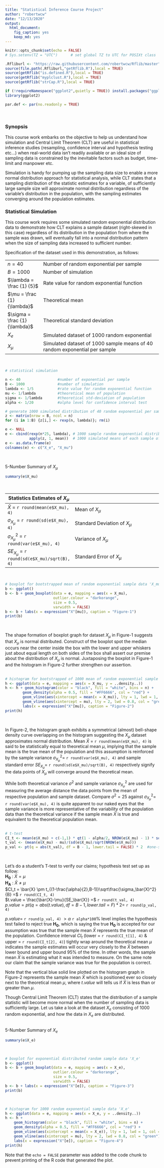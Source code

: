 ```yaml
---
title: "Statistical Inference Course Project"
author: "robertwcw"
date: "12/13/2020"
output: 
  html_document: 
    fig_caption: yes
    keep_md: yes
---
```


```r
knitr::opts_chunk$set(echo = FALSE)
# Sys.setenv(TZ = "UTC")      # set global TZ to UTC for POSIXt class

.Rfliburl <- "https://raw.githubusercontent.com/robertwcw/Rflib/master"
source(file.path(.Rfliburl,"getRflib.R"),local = TRUE)
source(getRflib("is.defined.R"),local = TRUE)
source(getRflib("myplclust.R"),local = TRUE)
source(getRflib("strCap.R"),local = TRUE)
```

```r
if (!requireNamespace("ggplot2",quietly = TRUE)) install.packages("ggplot2")
library(ggplot2)

par.def <- par(no.readonly = TRUE) 
```
&nbsp;

### Synopsis

This course work embarks on the objective to help us understand how simulation and Central Limit Theorem (CLT) are useful in statistical inference studies (resampling, confidence interval and hypothesis testing etc...) when real-world data isn't readily available or an ideal size of sampling data is constrained by the inevitable factors such as budget, time-limit and manpower etc. 

Simulation is handy for pumping up the sampling data size to enable a more normal distribution approach for statistical analysis, while CLT states that a sampling distribution of the statistic estimates for a variable, of sufficiently large sample size will approximate normal distribution regardless of the variable's distribution in the population, with the sampling estimates converging around the population estimates. 
&nbsp;

### Statistical Simulation

This course work requires some simulated random exponential distribution data to demonstrate how CLT explains a sample dataset (right-skewed in this case) regardless of its distribution in the population from where the sample was drawn, will eventually fall into a normal distribution pattern when the size of sampling data increased to sufficient number.  

Specification of the dataset used in this demonstration, as follows:  

|   |   |  
|------------------|------------------------------------------------------------|  
| $n = 40$ | Number of random exponential per sample |  
| $B = 1000$ | Number of simulation |  
| $\lambda = \frac {1} {5}$ | Rate value for random exponential function |  
| $\mu = \frac {1} {\lambda}$ | Theoretical mean |  
| $\sigma  = \frac {1} {\lambda}$ | Theoretical standard deviation |  
| $X_e$ | Simulated dataset of 1000 random exponential |  
| $X_\mu$ | Simulated dataset of 1000 sample means of 40 random exponential per sample |
&nbsp;

```r
# statistical simulation

n <- 40                 #number of exponential per sample 
B <- 1000               #number of simulation 
lambda <- 1/5           #rate value for random exponential function
mu <- 1/lambda          #theoretical mean of population
sigma <- 1/lambda       #theoretical std-deviation of population
alpha <- 1/20           #alpha level for confidence interval test

# generate 1000 simulated distribution of 40 random exponential per sample
z <- matrix(nrow = B, ncol = n) 
for (i in 1:B) {z[i,] <- rexp(n, lambda)}; rm(i)

e <- NULL
e <- cbind(rexp(n*25, lambda), # 1000 sample random exponential distribution data
           apply(z, 1, mean))  # 1000 simulated means of each sample of 40 random exponential distributed data
e <- as.data.frame(e)
colnames(e) <- c("X_e", "X_mu")
```
&nbsp;

5-Number Summary of $X_\mu$  
```r
summary(e$X_mu)
```
&nbsp;

| Statistics Estimates of $X_\mu$ |
|------------------------|---------------------------------------------------|
| $\bar{X}$ = `r round(mean(e$X_mu), 4)` | Mean of $X_\mu$ |  
| $\sigma_{X_\mu}$ = `r round(sd(e$X_mu), 4)` | Standard Deviation of $X_\mu$ |  
| $\sigma_{X_\mu}^2$ = `r round(var(e$X_mu), 4)` | Variance of $X_\mu$ |  
| $SE_{X_\mu}$ = `r round(sd(e$X_mu)/sqrt(B), 4)` | Standard Error of $X_\mu$ |
&nbsp;

```r
# boxplot for bootstrapped mean of random exponential sample data 'X_mu'
b <- ggplot()
b <- b + geom_boxplot(data = e, mapping = aes(x = X_mu), 
                      outlier.colour = "darkorange",
                      size = 0.5,
                      varwidth = FALSE)
b <- b + labs(x = expression("X"[mu]), caption = "Figure-1")
print(b)  
```
&nbsp;

The shape formation of boxplot graph for dataset $X_\mu$ in Figure-1 suggests that $X_\mu$ is normal distributed. Construct of the boxplot spot the median occurs near the center inside the box with the lower and upper whiskers just about equal length on both sides of the box shall assert our premise about the distribution of $X_\mu$ is normal. Juxtaposing the boxplot in Figure-1 and the histogram in Figure-2 further strengthen our assertion.  
&nbsp;

```r
# histogram for bootstrapped of 1000 mean of random exponential sample data 'X_mu'
h <- ggplot(data = e, mapping = aes(x = X_mu, y = ..density..)) 
h <- h + geom_histogram(color = "black", fill = "white", bins = n) +
        geom_density(alpha = 0.5, fill = "#FF6666", col = "red") +
        geom_vline(aes(xintercept = mean(x = X_mu)), lty = 1, lwd = 1, col = "blue") +
        geom_vline(aes(xintercept = mu), lty = 2, lwd = 0.8, col = "green") +
        labs(x = expression("X"[mu]), caption = "Figure-2")
print(h)
```
&nbsp;

In Figure-2, the histogram graph exhibits a symmetrical (almost) bell-shape density curve overlapping on the histogram suggesting the $X_\mu$ dataset approximates normal distribution. Mean $\bar{X}$ = `r round(mean(e$X_mu), 4)` is said to be statistically equal to theoretical mean $\mu$, implying that the sample mean is the true mean of the population and this assumption is reinforced by the sample variance $\sigma_{X_\mu}^2 =$ `r round(var(e$X_mu), 4)` and sample standard error $SE_{X_\mu} =$ `r round(sd(e$X_mu)/sqrt(B), 4)` respectively signify the data points of $X_\mu$ will converge around the theoretical mean. 

While both theoretical variance $\sigma^2$ and sample variance $\sigma_{X_\mu}^2$ are used for measuring the average distance the data points from the mean of respective population and sample dataset. Compare $\sigma^2 = 25$ against $\sigma_{X_\mu}^2 =$ `r round(var(e$X_mu), 4)` is quite apparent to our naked eyes that the sample variance is more representative of the variability of the population data than the theoretical variance if the sample mean $\bar{X}$ is true and equivalent to the theoretical population mean.  
&nbsp;

```r
# t-test
CI_t <- mean(e$X_mu) + c(-1,1) * qt(1 - alpha/2, NROW(e$X_mu) - 1) * sqrt(var(e$X_mu)/length(e$X_mu))
t_val <- (mean(e$X_mu) - mu)/(sd(e$X_mu)/sqrt(NROW(e$X_mu)))
p_val <- pt(q = abs(t_val), df = B - 1, lower.tail = FALSE) * 2  #one-sided p-value
```
&nbsp;
<!-- # z-test -->
<!-- CI_z <- mean(e$X_mu) + c(-1,1) * qnorm(1 - alpha/2) * sqrt(var(e$X_mu)/B) -->
<!-- z_val <- (mean(e$X_mu) - mu)/(sd(e$X_mu)/sqrt(NROW(e$X_mu))) -->
<!-- p_val <- pnorm(abs(z_val), lower.tail = FALSE) * 2  #p-value for one-sided test -->
<!-- # p_val <- pnorm(abs(z_val), lower.tail = FALSE)      #p-value for two-sided test -->

Let's do a student's T-test to verify our claims; hypothesis test set up as follow:  
**H~0~** : $\bar{X} = \mu$  
**H~A~** : $\bar{X} \neq \mu$  
$CI_t = \bar{X} \pm t_{(1-\frac{\alpha}{2},B-1)}\sqrt\frac{\sigma_\bar{X}^2}{B} =$ `r round(CI_t, 4)`  
$t.value = \frac{\bar{X}-\mu}{SE_\bar{X}} =$ `r round(t_val, 4)`  
$p.value = pt(q=abs(t.value),df=B-1,lower.tail=F)*2 =$ `r round(p_val, 4)`  

$p.value =$ `r round(p_val, 4)` $> \alpha$ `r alpha*100`$\%$ level implies the hypothesis test failed to reject true **H~0~**, which is saying the true **H~0~** is accepted for our assumption was true that the sample mean $\bar{X}$ represents the true mean of the population. Confidence interval $CI_t$ (lower = `r round(CI_t[1], 4)` & upper = `r round(CI_t[2], 4)`) tightly wrap around the theoretical mean $\mu$ indicates the sample estimates will occur very closely to the $\bar{X}$ between lower bound and upper bound $95\%$ of the time. In other words, the sample mean $\bar{X}$ is estimating what it was intended to measure. On the same note our claim that the sample variance was true for the population is correct.

Note that the vertical blue solid line plotted on the histogram graph in Figure-2 represents the sample mean $\bar{X}$ which is positioned ever so closely next to the theoretical mean $\mu$, where $t.value$ will tells us if $\bar{X}$ is less than or greater than $\mu$. 

Though Central Limit Theorem (CLT) states that the distribution of a sample statistic will become more normal when the number of sampling data is sufficiently large. Let us take a look at the dataset $X_e$ consisting of 1000 random exponential, and how the data in $X_e$ are distributed.  
&nbsp;

5-Number Summary of $X_e$     
```r
summary(e$X_e)
```
&nbsp;

```r
# boxplot for exponential distributed random sample data 'X_e'
b <- ggplot()
b <- b + geom_boxplot(data = e, mapping = aes(x = X_e), 
                      outlier.colour = "darkorange",
                      size = 0.5,
                      varwidth = FALSE)
b <- b + labs(x = expression("X"[e]), caption = "Figure-3")
print(b)
```
&nbsp;

```r
# histogram for 1000 random exponential sample data 'X_e'
h <- ggplot(data = e, mapping = aes(x = X_e, y = ..density..)) 
h <- h + 
    geom_histogram(color = "black", fill = "white", bins = n) +
    geom_density(alpha = 0.5, fill = "#FF6666", col = "red") +
    geom_vline(aes(xintercept = mean(x = X_e)), lty = 1, lwd = 1, col = "blue") +
    geom_vline(aes(xintercept = mu), lty = 2, lwd = 0.8, col = "green") +
    labs(x = expression("X"[e]), caption = "Figure-4")
print(h)

```


Note that the `echo = FALSE` parameter was added to the code chunk to prevent printing of the R code that generated the plot.
